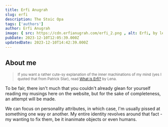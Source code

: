 ```yaml
---
title: Erfi Anugrah
slug: erfi
description: The Stoic Opa
tags: ['authors']
author: Erfi Anugrah
image: { src: https://cdn.erfianugrah.com/erfi_2.png , alt: Erfi, by lele }
pubDate: 2023-12-10T12:05:39.000Z
updatedDate: 2023-12-10T14:42:39.000Z
---
```

## About me

> <small>If you want a rather cute-sy explanation of the inner machinations of my mind (yes I quoted that from Patrick Star), read [What is Erfi?](https://www.erfianugrah.com/zeitweilig/what-is-erfi/) by Lena.</small>

To be fair, there isn't much that you couldn't already glean for yourself reading my musings here on the website, but for the sake of completeness, an attempt will be made.

We can focus on personality attributes, in which case, I'm usually pissed at something one way or another. My entire identity revolves around that fact - my wanting to fix them, be it inanimate objects or even humans. 